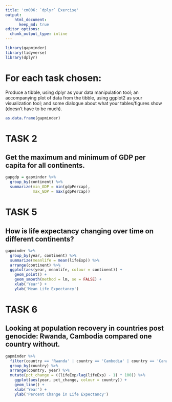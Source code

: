 ```yaml
---
title: 'cm006: `dplyr` Exercise'
output:
    html_document:
      keep_md: true
editor_options: 
  chunk_output_type: inline
---
```


```r
library(gapminder)
library(tidyverse)
library(dplyr)
```

# For each task chosen: 
Produce
a tibble, using dplyr as your data manipulation tool;
an accompanying plot of data from the tibble, using ggplot2 as your visualization tool; and
some dialogue about what your tables/figures show (doesn’t have to be much).

```r
as.data.frame(gapminder)
```

# TASK 2
## Get the maximum and minimum of GDP per capita for all continents.

```r
gapgdp = gapminder %>% 
  group_by(continent) %>% 
  summarize(min_GDP = min(gdpPercap),
            max_GDP = max(gdpPercap))
```


# TASK 5
## How is life expectancy changing over time on different continents?

```r
gapminder %>% 
  group_by(year, continent) %>% 
  summarize(meanlife = mean(lifeExp)) %>% 
  arrange(continent) %>% 
  ggplot(aes(year, meanlife, colour = continent)) +
    geom_point() +
    geom_smooth(method = lm, se = FALSE) +
    xlab('Year') +
    ylab('Mean Life Expectancy')
```

# TASK 6
## Looking at population recovery in countries post genocide: Rwanda, Cambodia compared one country without.

```r
gapminder %>% 
  filter(country == 'Rwanda' | country == 'Cambodia' | country == 'Canada') %>% 
  group_by(country) %>% 
  arrange(country, year) %>% 
  mutate(pct_change = ((lifeExp/lag(lifeExp) - 1) * 100)) %>% 
    ggplot(aes(year, pct_change, colour = country)) +
    geom_line() +
    xlab('Year') +
    ylab('Percent Change in Life Expectancy')
```

